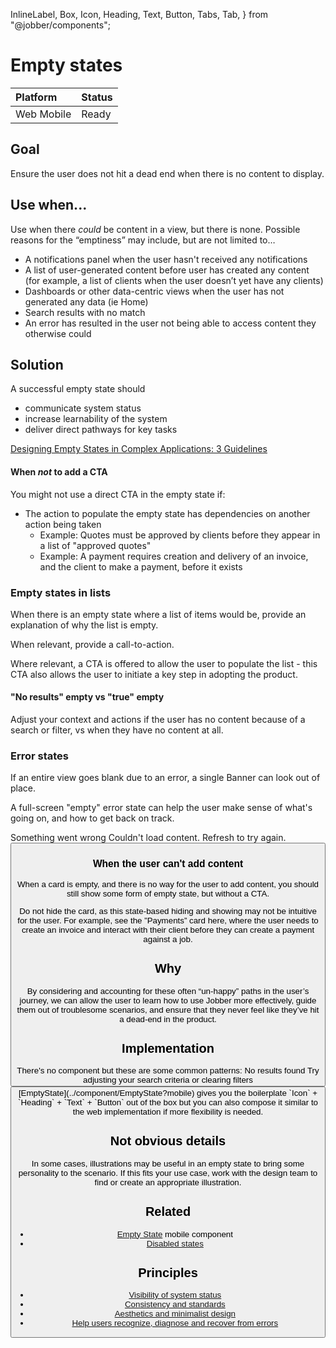   InlineLabel,
  Box,
  Icon,
  Heading,
  Text,
  Button,
  Tabs,
  Tab,
} from "@jobber/components";

<Meta title="Patterns/Empty states" />

# Empty states

| **Platform**                                                     | **Status**                                     |
| :--------------------------------------------------------------- | :--------------------------------------------- |
| <InlineLabel>Web</InlineLabel> <InlineLabel>Mobile</InlineLabel> | <InlineLabel color="green">Ready</InlineLabel> |

## Goal

Ensure the user does not hit a dead end when there is no content to display.

## Use when...

Use when there _could_ be content in a view, but there is none. Possible reasons
for the “emptiness” may include, but are not limited to…

- A notifications panel when the user hasn't received any notifications
- A list of user-generated content before user has created any content (for
  example, a list of clients when the user doesn’t yet have any clients)
- Dashboards or other data-centric views when the user has not generated any
  data (ie Home)
- Search results with no match
- An error has resulted in the user not being able to access content they
  otherwise could

## Solution

A successful empty state should

- communicate system status
- increase learnability of the system
- deliver direct pathways for key tasks

[Designing Empty States in Complex Applications: 3 Guidelines](https://www.nngroup.com/articles/empty-state-interface-design/#:~:text=Empty%20states%20that%20are%20intentionally,getting%20started%20with%20key%20tasks)

<Figma url="https://www.figma.com/design/HXWXusJPZLmaJNGlKEpiyhXW/Product%2FBase?m=auto&node-id=21162-662&t=SHOjoSApnGE6QQeB-1" />

#### When _not_ to add a CTA

You might not use a direct CTA in the empty state if:

- The action to populate the empty state has dependencies on another action
  being taken
  - Example: Quotes must be approved by clients before they appear in a list of
    "approved quotes"
  - Example: A payment requires creation and delivery of an invoice, and the
    client to make a payment, before it exists

### Empty states in lists

When there is an empty state where a list of items would be, provide an
explanation of why the list is empty.

When relevant, provide a call-to-action.

<Figma url="https://www.figma.com/design/HXWXusJPZLmaJNGlKEpiyhXW/Product%2FBase?m=auto&node-id=21162-768&t=SHOjoSApnGE6QQeB-1" />

Where relevant, a CTA is offered to allow the user to populate the list - this
CTA also allows the user to initiate a key step in adopting the product.

#### "No results" empty vs "true" empty

Adjust your context and actions if the user has no content because of a search
or filter, vs when they have no content at all.

<Figma url="https://www.figma.com/design/HXWXusJPZLmaJNGlKEpiyhXW/Product%2FBase?m=auto&node-id=21189-604&t=nhEwO89McEzvF5TV-1" />

### Error states

If an entire view goes blank due to an error, a single Banner can look out of
place.

A full-screen "empty" error state can help the user make sense of what's going
on, and how to get back on track.

<Canvas>
  <Box direction="column" alignItems="center" gap="base" width="100%">
    <Icon size="large" name="alert" color="critical" />
    <Heading level={4}>Something went wrong</Heading>
    <Text>Couldn't load content. Refresh to try again.</Text>
    <Button label="Refresh" />
  </Box>
</Canvas>

### When the user can't add content

When a card is empty, and there is no way for the user to add content, you
should still show some form of empty state, but without a CTA.

Do not hide the card, as this state-based hiding and showing may not be
intuitive for the user. For example, see the ”Payments” card here, where the
user needs to create an invoice and interact with their client before they can
create a payment against a job.

<Figma url="https://www.figma.com/design/HXWXusJPZLmaJNGlKEpiyhXW/Product%2FBase?m=auto&node-id=21341-20062&t=nhEwO89McEzvF5TV-1" />

## Why

By considering and accounting for these often “un-happy” paths in the user’s
journey, we can allow the user to learn how to use Jobber more effectively,
guide them out of troublesome scenarios, and ensure that they never feel like
they’ve hit a dead-end in the product.

## Implementation

<Tabs>
  <Tab label="Web">
   There's no component but these are some common patterns:

  <Canvas>
    <Box direction="column" alignItems="center" gap="base" width="100%">
      <Icon size="large" name="alert" />
      <Heading level={4}>No results found</Heading>
      <Text>Try adjusting your search criteria or clearing filters</Text>
      <Button variation="subtle" label="Clear Filters" />
    </Box>
  </Canvas>
  </Tab>
  <Tab label="Mobile">
    [EmptyState](../component/EmptyState?mobile) gives you the boilerplate 
    `Icon` + `Heading` + `Text` + `Button` out of the box but you can also compose it
    similar to the web implementation if more flexibility is needed.
  </Tab>
</Tabs>

## Not obvious details

In some cases, illustrations may be useful in an empty state to bring some
personality to the scenario. If this fits your use case, work with the design
team to find or create an appropriate illustration.

## Related

- [Empty State](../component/EmptyState?mobile) mobile component
- [Disabled states](../patterns/disabled-states)

## Principles

- [Visibility of system status](https://www.nngroup.com/articles/visibility-system-status/)
- [Consistency and standards](https://www.nngroup.com/articles/consistency-and-standards/)
- [Aesthetics and minimalist design](https://www.nngroup.com/videos/aesthetic-and-minimalist-design/)
- [Help users recognize, diagnose and recover from errors](https://www.nngroup.com/articles/ten-usability-heuristics/#toc-9-help-users-recognize-diagnose-and-recover-from-errors-9)
